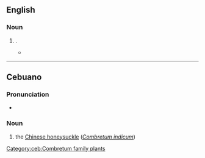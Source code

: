 ==English==

===Noun===
{{en-noun|~|s|es}}

# {{alternative spelling of|en|piñon}}.
#* {{quote-book|en|year=2020|author=[[w:Diane Cook|Diane Cook]]|title=The New Wilderness|publisher=Oneworld Publications|page=303|passage=They passed solitary '''pinyons''' and collected the nuts when they could to process later.}}

----

==Cebuano==

===Pronunciation===
* {{hyphenation|ceb|pin|yon}}

===Noun===
{{head|ceb|noun}}

# the [[Chinese honeysuckle]] (''[[Combretum indicum]]'')

[[Category:ceb:Combretum family plants]]